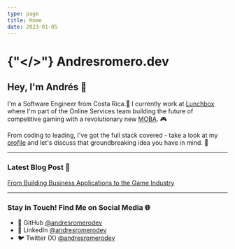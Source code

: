 ```yaml
---
type: page
title: Home
date: 2023-01-05
---
```


# {"</>"} Andresromero.dev

## Hey, I'm Andrés 👋

I'm a Software Engineer from Costa Rica.🌴 
I currently work at [Lunchbox](https://www.lunchboxentertainment.com) where I'm part of the Online Services team building the future of competitive gaming with a revolutionary new [MOBA](https://en.wikipedia.org/wiki/Multiplayer_online_battle_arena). 🎮

From coding to leading, I've got the full stack covered - take a look at my [profile](https://andresromerodev.notion.site/andresromerodev/Andr-s-Romero-1c7e5808a418431b8df0dd4fa63c25ba) and let's discuss that groundbreaking idea you have in mind. 🧠

---
### Latest Blog Post 📝
[From Building Business Applications to the Game Industry](https://www.andresromero.dev/posts/from-building-business-applications-to-the-game-industry)

---
### Stay in Touch! Find Me on Social Media 🌐

- 🐙 GitHub [@andresromerodev](https://github.com/andresromerodev)
- 💼 LinkedIn [@andresromerodev](https://www.linkedin.com/in/andresromerodev)
- 🐦 Twitter (X) [@andresromerodev](https://www.x.com/andresromerodev)
